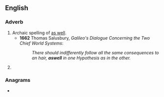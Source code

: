{{also|as well}}
==English==

===Adverb===
{{en-adv|-}}

# Archaic spelling of [[as well]].
#* '''1662''' Thomas Salusbury, ''Galileo's Dialogue Concerning the Two Chief World Systems'':
#*: ''There should indifferently follow all the same consequences to an hair, '''aswell''' in one Hypothesis as in the other.''
# {{misspelling of|as well|lang=en}}

===Anagrams===
* {{anagrams|en|a=aellsw|Sewall}}